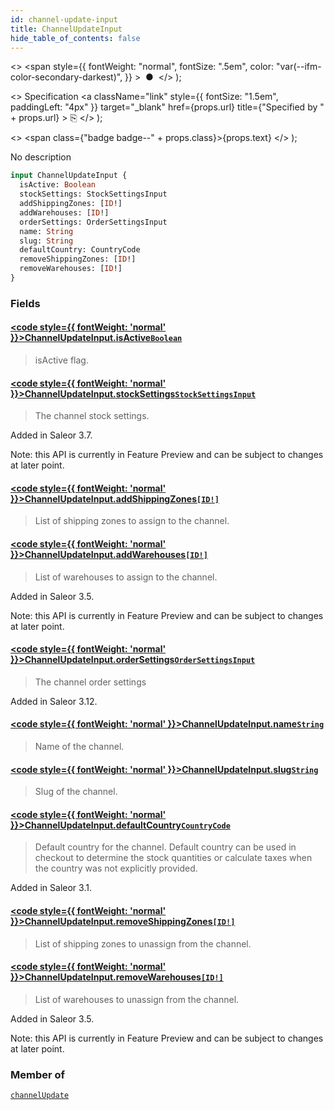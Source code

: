 ```yaml
---
id: channel-update-input
title: ChannelUpdateInput
hide_table_of_contents: false
---
```


  <>
    <span
      style={{
        fontWeight: "normal",
        fontSize: ".5em",
        color: "var(--ifm-color-secondary-darkest)",
      }}
    >
      &nbsp;●&nbsp;
    </span>
  </>
);

  <>
    Specification
    <a
      className="link"
      style={{ fontSize: "1.5em", paddingLeft: "4px" }}
      target="\_blank"
      href={props.url}
      title={"Specified by " + props.url}
    >
      ⎘
    </a>
  </>
);

  <>
    <span class={"badge badge--" + props.class}>{props.text}</span>
  </>
);

No description

```graphql
input ChannelUpdateInput {
  isActive: Boolean
  stockSettings: StockSettingsInput
  addShippingZones: [ID!]
  addWarehouses: [ID!]
  orderSettings: OrderSettingsInput
  name: String
  slug: String
  defaultCountry: CountryCode
  removeShippingZones: [ID!]
  removeWarehouses: [ID!]
}
```

### Fields

#### [<code style={{ fontWeight: 'normal' }}>ChannelUpdateInput.<b>isActive</b></code>](#)<Bullet />[`Boolean`](../../api-reference/scalars/boolean) <Badge class="secondary" text="scalar"/>

> isActive flag.

#### [<code style={{ fontWeight: 'normal' }}>ChannelUpdateInput.<b>stockSettings</b></code>](#)<Bullet />[`StockSettingsInput`](../../api-reference/inputs/stock-settings-input) <Badge class="secondary" text="input"/>

> The channel stock settings.

Added in Saleor 3.7.

Note: this API is currently in Feature Preview and can be subject to changes at later point.

>

#### [<code style={{ fontWeight: 'normal' }}>ChannelUpdateInput.<b>addShippingZones</b></code>](#)<Bullet />[`[ID!]`](../../api-reference/scalars/id) <Badge class="secondary" text="list"/> <Badge class="secondary" text="scalar"/>

> List of shipping zones to assign to the channel.

#### [<code style={{ fontWeight: 'normal' }}>ChannelUpdateInput.<b>addWarehouses</b></code>](#)<Bullet />[`[ID!]`](../../api-reference/scalars/id) <Badge class="secondary" text="list"/> <Badge class="secondary" text="scalar"/>

> List of warehouses to assign to the channel.

Added in Saleor 3.5.

Note: this API is currently in Feature Preview and can be subject to changes at later point.

>

#### [<code style={{ fontWeight: 'normal' }}>ChannelUpdateInput.<b>orderSettings</b></code>](#)<Bullet />[`OrderSettingsInput`](../../api-reference/inputs/order-settings-input) <Badge class="secondary" text="input"/>

> The channel order settings

Added in Saleor 3.12.

>

#### [<code style={{ fontWeight: 'normal' }}>ChannelUpdateInput.<b>name</b></code>](#)<Bullet />[`String`](../../api-reference/scalars/string) <Badge class="secondary" text="scalar"/>

> Name of the channel.

#### [<code style={{ fontWeight: 'normal' }}>ChannelUpdateInput.<b>slug</b></code>](#)<Bullet />[`String`](../../api-reference/scalars/string) <Badge class="secondary" text="scalar"/>

> Slug of the channel.

#### [<code style={{ fontWeight: 'normal' }}>ChannelUpdateInput.<b>defaultCountry</b></code>](#)<Bullet />[`CountryCode`](../../api-reference/enums/country-code) <Badge class="secondary" text="enum"/>

> Default country for the channel. Default country can be used in checkout to determine the stock quantities or calculate taxes when the country was not explicitly provided.

Added in Saleor 3.1.

>

#### [<code style={{ fontWeight: 'normal' }}>ChannelUpdateInput.<b>removeShippingZones</b></code>](#)<Bullet />[`[ID!]`](../../api-reference/scalars/id) <Badge class="secondary" text="list"/> <Badge class="secondary" text="scalar"/>

> List of shipping zones to unassign from the channel.

#### [<code style={{ fontWeight: 'normal' }}>ChannelUpdateInput.<b>removeWarehouses</b></code>](#)<Bullet />[`[ID!]`](../../api-reference/scalars/id) <Badge class="secondary" text="list"/> <Badge class="secondary" text="scalar"/>

> List of warehouses to unassign from the channel.

Added in Saleor 3.5.

Note: this API is currently in Feature Preview and can be subject to changes at later point.

>

### Member of

[`channelUpdate`](../../api-reference/mutations/channel-update) <Badge class="secondary" text="mutation"/>
